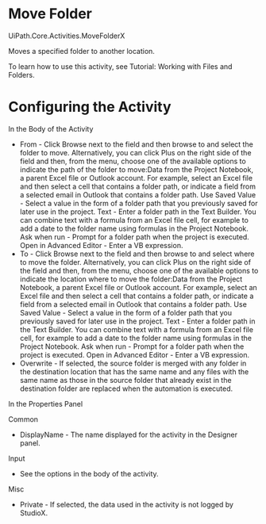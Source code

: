 ﻿# Move Folder

UiPath.Core.Activities.MoveFolderX

Moves a specified folder to another location.

To learn how to use this activity, see Tutorial: Working with Files and Folders.

# Configuring the Activity

In the Body of the Activity

* From - Click Browse next to the field and then browse to and select the folder to move. Alternatively, you can click Plus on the right side of the field and then, from the menu, choose one of the available options to indicate the path of the folder to move:Data from the Project Notebook, a parent Excel file or Outlook account. For example, select an Excel file and then select a cell that contains a folder path, or indicate a field from a selected email in Outlook that contains a folder path. Use Saved Value - Select a value in the form of a folder path that you previously saved for later use in the project. Text - Enter a folder path in the Text Builder. You can combine text with a formula from an Excel file cell, for example to add a date to the folder name using formulas in the Project Notebook. Ask when run - Prompt for a folder path when the project is executed. Open in Advanced Editor - Enter a VB expression.
* To - Click Browse next to the field and then browse to and select where to move the folder. Alternatively, you can click Plus on the right side of the field and then, from the menu, choose one of the available options to indicate the location where to move the folder:Data from the Project Notebook, a parent Excel file or Outlook account. For example, select an Excel file and then select a cell that contains a folder path, or indicate a field from a selected email in Outlook that contains a folder path. Use Saved Value - Select a value in the form of a folder path that you previously saved for later use in the project. Text - Enter a folder path in the Text Builder. You can combine text with a formula from an Excel file cell, for example to add a date to the folder name using formulas in the Project Notebook. Ask when run - Prompt for a folder path when the project is executed. Open in Advanced Editor - Enter a VB expression.
* Overwrite - If selected, the source folder is merged with any folder in the destination location that has the same name and any files with the same name as those in the source folder that already exist in the destination folder are replaced when the automation is executed.

In the Properties Panel

Common

* DisplayName - The name displayed for the activity in the Designer panel.

Input

* See the options in the body of the activity.

Misc

* Private - If selected, the data used in the activity is not logged by StudioX.
